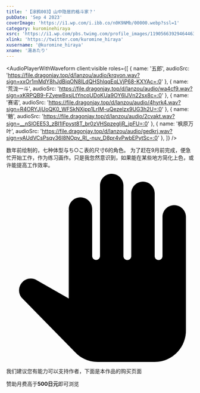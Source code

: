 ```yaml
---
title: '【涂鸦003】山中隐居的格斗家？'
pubDate: 'Sep 4 2023'
coverImage: 'https://i1.wp.com/i.ibb.co/n0K9NMb/00000.webp?ssl=1'
category: kurominehiraya
xsrc: 'https://i1.wp.com/pbs.twimg.com/profile_images/1190566392946446336/zvbqudqa.jpg?ssl=1'
xlink: 'https://twitter.com/kuromine_hiraya'
xusername: '@kuromine_hiraya'
xname: '湯あたり'
---
```


<AudioPlayerWithWaveform
client:visible
  roles={[
    { name: '五郎', audioSrc: 'https://file.dragonjay.top/d/lanzou/audio/krqvon.wav?sign=xxOr1mMdY8hJdBiqON8ILdQHShlqqEqLVjP68-KXYAc=:0' },
    { name: '荒泷一斗', audioSrc: 'https://file.dragonjay.top/d/lanzou/audio/wa4cf9.wav?sign=xKRPQB9-FZyewBxsjLtYncoUDoKUa9OY6IJVn22sx8c=:0' },
    { name: '赛诺', audioSrc: 'https://file.dragonjay.top/d/lanzou/audio/4hyrk4.wav?sign=R4ORYJjUoQK0_WFSkNXipp1LrIM-uQezelzx9UG3h2U=:0' },
    { name: '魈', audioSrc: 'https://file.dragonjay.top/d/lanzou/audio/2cvakt.wav?sign=__nSlOEE53_zBI1IFpyst8T_br0zVHSpzegIjR_jpFU=:0' },
    { name: '枫原万叶', audioSrc: 'https://file.dragonjay.top/d/lanzou/audio/gedkrj.wav?sign=yAUdVCsPsqv36I8NOpv_Rl_-nuv_D8pr4vPwbEPytSc=:0' },
  ]}
/>

数年前绘制的，七种体型与ち○こ表的尺寸6的角色。
为了赶在9月前完成，便急忙开始工作，作为练习画作。只是我忽然意识到，如果能在某些地方简化上色，或许能提高工作效率。

<div class="grid gap-2 grid-cols-2">

<PostImage src1="https://i1.wp.com/i.ibb.co/n0K9NMb/00000.webp?ssl=1" src2="https://i1.wp.com/i.ibb.co/XYZP1WS/00001.webp?ssl=1" text="abs, bandages, bara, body_hair, chest_hair, facial_hair, large_pectorals, male_focus, male_pubic_hair, mature_male, muscular, muscular_male, naked_bandage, navel_hair, nipples, pectorals, sarashi, solo, stubble, thick_thighs, thighs, bare_pectorals, feet_out_of_frame, pubic_hair, sideburns, halloween_costume, happy_sex, mummy_costume, bulge, 1boy, halloween, navel, armpit_hair, short_hair, erection, beard, underwear, completely_nude, long_sideburns, happi, uncensored, streaked_hair, leg_hair, medium_hair, brown_hair, festival, underwear_only, pumpkin_hat, male_underwear, tied_hair, white_male_underwear, penis, lifted_by_self, blush, full_body, dark_blue_hair, arm_hair, cross_scar, clothes_lift, dark-skinned_male, shirt_lift, undressing, volleyball" client:visible />


</div>

<div class="my-3 flex scroll-mt-[calc(64px_+_32px)] rounded-xl border border-solid border-[rgba(209,142,0,0.3)] bg-[rgba(255,249,235,0.5)] bg-none px-4 py-3 text-sm font-normal leading-normal tracking-[0px] text-[rgb(28,32,37)] shadow-none">
  <div class="mr-3 flex px-0 pb-0 pt-3 text-[22px] text-[rgb(171,104,0)] opacity-90">
    <svg class="inline-block h-[1em] w-[1em] shrink-0 select-none fill-current text-xl transition-[fill] delay-[0ms] duration-200 ease-in-out" aria-hidden="true" viewBox="0 0 24 24"><path d="M21.5 4c-.83 0-1.5.67-1.5 1.5v5c0 .28-.22.5-.5.5s-.5-.22-.5-.5v-8c0-.83-.67-1.5-1.5-1.5S16 1.67 16 2.5v8c0 .28-.22.5-.5.5s-.5-.22-.5-.5v-9c0-.83-.67-1.5-1.5-1.5S12 .67 12 1.5v8.99c0 .28-.22.5-.5.5s-.5-.22-.5-.5V4.5c0-.83-.67-1.5-1.5-1.5S8 3.67 8 4.5v11.41l-4.12-2.35c-.58-.33-1.3-.24-1.78.22-.6.58-.62 1.54-.03 2.13l6.78 6.89c.75.77 1.77 1.2 2.85 1.2H19c2.21 0 4-1.79 4-4V5.5c0-.83-.67-1.5-1.5-1.5"></path></svg>
  </div>
  <div class="min-w-0 overflow-auto px-0 py-2">
    <p class="m-0 scroll-mt-[calc(64px_+_32px)] text-base font-normal leading-normal tracking-[0px]" id="feedback-description">我们建议您有能力可以支持作者，下面是本作品的购买页面</p>
    <div class="font-[bold] text-sm">赞助月费高于<strong>500日元</strong>即可浏览</div>
    <AtherCard title="FANBOX" link="https://kurominehiraya.fanbox.cc/posts/582042" icon="" client:visible />
  </div>
</div>

<CopyLinkButton client:visible />
<AppreciateQRCodes client:visible />